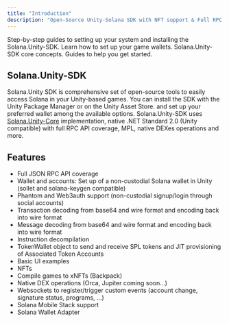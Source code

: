 ```yaml
---
title: "Introduction"
description: "Open-Source Unity-Solana SDK with NFT support & Full RPC coverage."
---
```


<CardGroup cols={2}>
  <Card
    title="Installation"
    icon="location-arrow"
    href="/Build/SolanaUnitySDK/getting-started/installation"
    iconType="duotone"
  >
    Step-by-step guides to setting up your system and installing the
    Solana.Unity-SDK.
  </Card>
  <Card
    title="Wallet Configuration"
    icon="wallet"
    href="/Build/SolanaUnitySDK/getting-started/configuration"
    iconType="duotone"
  >
    Learn how to set up your game wallets.
  </Card>
  <Card
    title="Core Concepts"
    icon="hexagon-check"
    href="/Build/SolanaUnitySDK/core-concepts/associated-token-account"
    iconType="duotone"
  >
    Solana.Unity-SDK core concepts.
  </Card>
  <Card
    title="Guides"
    icon="books"
    href="/Build/SolanaUnitySDK/guides/mint-an-nft"
    iconType="duotone"
  >
    Guides to help you get started.
  </Card>
</CardGroup>

## Solana.Unity-SDK

Solana.Unity SDK is comprehensive set of open-source tools to easily access Solana in your Unity-based games. You can install the SDK with the Unity Package Manager or on the Unity Asset Store. and set up your preferred wallet among the available options. Solana.Unity-SDK uses [Solana.Unity-Core](https://github.com/garbles-labs/Solana.Unity-Core) implementation, native .NET Standard 2.0 (Unity compatible) with full RPC API coverage, MPL, native DEXes operations and more.

## Features

- Full JSON RPC API coverage
- Wallet and accounts: Set up of a non-custodial Solana wallet in Unity (sollet and solana-keygen compatible)
- Phantom and Web3auth support (non-custodial signup/login through social accounts)
- Transaction decoding from base64 and wire format and encoding back into wire format
- Message decoding from base64 and wire format and encoding back into wire format
- Instruction decompilation
- TokenWallet object to send and receive SPL tokens and JIT provisioning of Associated Token Accounts
- Basic UI examples
- NFTs
- Compile games to xNFTs (Backpack)
- Native DEX operations (Orca, Jupiter coming soon...)
- Websockets to register/trigger custom events (account change, signature status, programs, ...)
- Solana Mobile Stack support
- Solana Wallet Adapter
